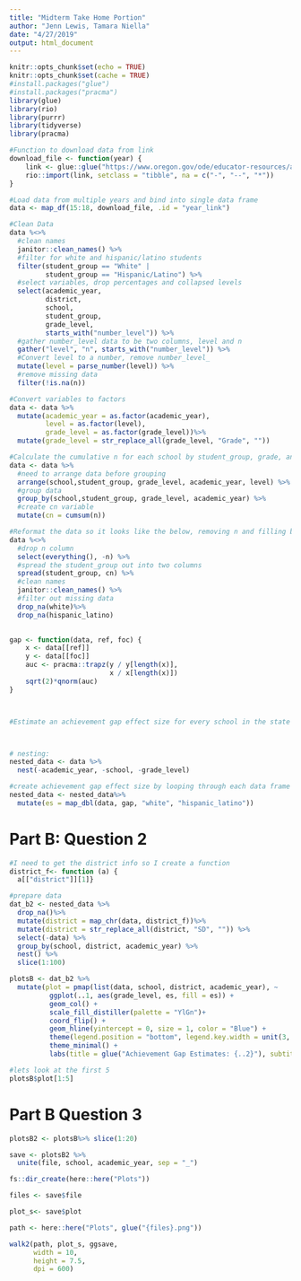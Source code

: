 ```yaml
---
title: "Midterm Take Home Portion"
author: "Jenn Lewis, Tamara Niella"
date: "4/27/2019"
output: html_document
---
```


```r
knitr::opts_chunk$set(echo = TRUE)
knitr::opts_chunk$set(cache = TRUE)
#install.packages("glue")
#install.packages("pracma")
library(glue)
library(rio)
library(purrr)
library(tidyverse)
library(pracma)

```

```r
#Function to download data from link
download_file <- function(year) {
    link <- glue::glue("https://www.oregon.gov/ode/educator-resources/assessment/TestResults20{year}/pagr_schools_ela_raceethnicity_{year-1}{year}.xlsx")
    rio::import(link, setclass = "tibble", na = c("-", "--", "*"))
}

#Load data from multiple years and bind into single data frame
data <- map_df(15:18, download_file, .id = "year_link")

#Clean Data
data %<>%
  #clean names
  janitor::clean_names() %>%
  #filter for white and hispanic/latino students
  filter(student_group == "White" | 
         student_group == "Hispanic/Latino") %>%
  #select variables, drop percentages and collapsed levels
  select(academic_year,
         district,
         school,
         student_group,
         grade_level,
         starts_with("number_level")) %>%
  #gather number_level data to be two columns, level and n
  gather("level", "n", starts_with("number_level")) %>%
  #Convert level to a number, remove number_level_
  mutate(level = parse_number(level)) %>%
  #remove missing data
  filter(!is.na(n))

#Convert variables to factors
data <- data %>%
  mutate(academic_year = as.factor(academic_year),
         level = as.factor(level), 
         grade_level = as.factor(grade_level))%>%
  mutate(grade_level = str_replace_all(grade_level, "Grade", ""))

```


```r
#Calculate the cumulative n for each school by student_group, grade, and academic_year.
data <- data %>%
  #need to arrange data before grouping 
  arrange(school,student_group, grade_level, academic_year, level) %>% 
  #group data
  group_by(school,student_group, grade_level, academic_year) %>%
  #create cn variable
  mutate(cn = cumsum(n))

```



```r
#Reformat the data so it looks like the below, removing n and filling by cn. Remove rows that have missing data for either student group.
data %<>%
  #drop n column
  select(everything(), -n) %>%
  #spread the student_group out into two columns
  spread(student_group, cn) %>%
  #clean names
  janitor::clean_names() %>%
  #filter out missing data
  drop_na(white)%>%
  drop_na(hispanic_latino)
  

```

```r
gap <- function(data, ref, foc) {
    x <- data[[ref]]
    y <- data[[foc]]
    auc <- pracma::trapz(y / y[length(x)],
                         x / x[length(x)])
    sqrt(2)*qnorm(auc)
}



#Estimate an achievement gap effect size for every school in the state that reported data on both student groups (i.e., using the data we created above), for each grade level in each academic year.



# nesting: 
nested_data <- data %>%
  nest(-academic_year, -school, -grade_level)

#create achievement gap effect size by looping through each data frame
nested_data <- nested_data%>% 
  mutate(es = map_dbl(data, gap, "white", "hispanic_latino"))


```

# Part B: Question 2 

```r

#I need to get the district info so I create a function 
district_f<- function (a) { 
  a[["district"]][1]}

#prepare data
dat_b2 <- nested_data %>%
  drop_na()%>%
  mutate(district = map_chr(data, district_f))%>%
  mutate(district = str_replace_all(district, "SD", "")) %>%
  select(-data) %>% 
  group_by(school, district, academic_year) %>% 
  nest() %>% 
  slice(1:100)

plotsB <- dat_b2 %>% 
  mutate(plot = pmap(list(data, school, district, academic_year), ~
          ggplot(..1, aes(grade_level, es, fill = es)) +
          geom_col() + 
          scale_fill_distiller(palette = "YlGn")+
          coord_flip() + 
          geom_hline(yintercept = 0, size = 1, color = "Blue") +
          theme(legend.position = "bottom", legend.key.width = unit(3, "cm"), legend.title = element_blank()) +
          theme_minimal() +
          labs(title = glue("Achievement Gap Estimates: {..2}"), subtitle = "Students coded as White as compared to those coded as Hispanic/Latino\n", caption = glue("{..4} School year, {..3} School District, Oregon"), y = "\nEffect Size", x = "Grade\n")))

#lets look at the first 5
plotsB$plot[1:5]
```

# Part B Question 3 

```r

plotsB2 <- plotsB%>% slice(1:20)

save <- plotsB2 %>% 
  unite(file, school, academic_year, sep = "_")

fs::dir_create(here::here("Plots"))

files <- save$file

plot_s<- save$plot

path <- here::here("Plots", glue("{files}.png"))

walk2(path, plot_s, ggsave,
      width = 10, 
      height = 7.5,
      dpi = 600)

```


